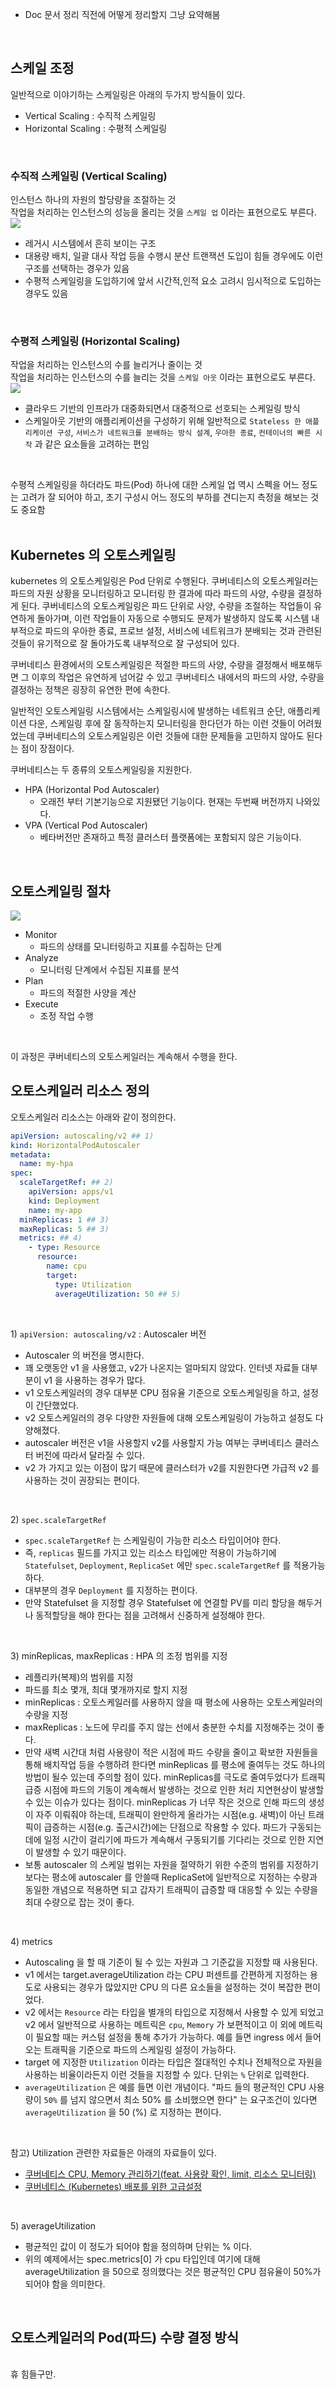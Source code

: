 - Doc 문서 정리 직전에 어떻게 정리할지 그냥 요약해봄
<br/>

## 스케일 조정
일반적으로 이야기하는 스케일링은 아래의 두가지 방식들이 있다.
- Vertical Scaling : 수직적 스케일링
- Horizontal Scaling : 수평적 스케일링
<br/>

### 수직적 스케일링 (Vertical Scaling)
인스턴스 하나의 자원의 할당량을 조절하는 것<br/>
작업을 처리하는 인스턴스의 성능을 올리는 것을 `스케일 업` 이라는 표현으로도 부른다.<br/>
![](./img/scaling-overview/vertical-scaling-1.png)
<br/>

- 레거시 시스템에서 흔히 보이는 구조
- 대용량 배치, 일괄 대사 작업 등을 수행시 분산 트랜잭션 도입이 힘들 경우에도 이런 구조를 선택하는 경우가 있음
- 수평적 스케일링을 도입하기에 앞서 시간적,인적 요소 고려시 임시적으로 도입하는 경우도 있음
<br/>

### 수평적 스케일링 (Horizontal Scaling)
작업을 처리하는 인스턴스의 수를 늘리거나 줄이는 것<br/>
작업을 처리하는 인스턴스의 수를 늘리는 것을 `스케일 아웃` 이라는 표현으로도 부른다.<br/>
![](./img/scaling-overview/horizontal-scaling-1.png)
<br/>

- 클라우드 기반의 인프라가 대중화되면서 대중적으로 선호되는 스케일링 방식
- 스케일아웃 기반의 애플리케이션을 구성하기 위해 일반적으로 `Stateless 한 애플리케이션 구성`, `서비스가 네트워크를 분배하는 방식 설계`, `우아한 종료`, `컨테이너의 빠른 시작` 과 같은 요소들을 고려하는 편임
<br/>

수평적 스케일링을 하더라도 파드(Pod) 하나에 대한 스케일 업 역시 스펙을 어느 정도는 고려가 잘 되어야 하고, 초기 구성시 어느 정도의 부하를 견디는지 측정을 해보는 것도 중요함<br/>
<br/>

## Kubernetes 의 오토스케일링
kubernetes 의 오토스케일링은 Pod 단위로 수행된다. 쿠버네티스의 오토스케일러는 파드의 자원 상황을 모니터링하고 모니터링 한 결과에 따라 파드의 사양, 수량을 결정하게 된다. 쿠버네티스의 오토스케일링은 파드 단위로 사양, 수량을 조절하는 작업들이 유연하게 돌아가며, 이런 작업들이 자동으로 수행되도 문제가 발생하지 않도록 시스템 내부적으로 파드의 우아한 종료, 프로브 설정, 서비스에 네트워크가 분배되는 것과 관련된 것들이 유기적으로 잘 돌아가도록 내부적으로 잘 구성되어 있다. <br/>

쿠버네티스 환경에서의 오토스케일링은 적절한 파드의 사양, 수량을 결정해서 배포해두면 그 이후의 작업은 유연하게 넘어갈 수 있고 쿠버네티스 내에서의 파드의 사양, 수량을 결정하는 정책은 굉장히 유연한 편에 속한다.<br/>

일반적인 오토스케일링 시스템에서는 스케일링시에 발생하는 네트워크 순단, 애플리케이션 다운, 스케일링 후에 잘 동작하는지 모니터링을 한다던가 하는 이런 것들이 어려웠었는데 쿠버네티스의 오토스케일링은 이런 것들에 대한 문제들을 고민하지 않아도 된다는 점이 장점이다.<br/>

쿠버네티스는 두 종류의 오토스케일링을 지원한다.
- HPA (Horizontal Pod Autoscaler)
  - 오래전 부터 기본기능으로 지원됐던 기능이다. 현재는 두번째 버전까지 나와있다.<br/>
- VPA (Vertical Pod Autoscaler)
  - 베타버전만 존재하고 특정 클러스터 플랫폼에는 포함되지 않은 기능이다.<br/>
<br/>

## 오토스케일링 절차
![](./img/scaling-overview/autoscaling-concept.png)
<br/>

- Monitor
  - 파드의 상태를 모니터링하고 지표를 수집하는 단계
- Analyze
  - 모니터링 단계에서 수집된 지표를 분석
- Plan
  - 파드의 적절한 사양을 계산
- Execute
  - 조정 작업 수행
<br/>

이 과정은 쿠버네티스의 오토스케일러는 계속해서 수행을 한다.<br/>

## 오토스케일러 리소스 정의
오토스케일러 리소스는 아래와 같이 정의한다.
```yaml
apiVersion: autoscaling/v2 ## 1)
kind: HorizontalPodAutoscaler
metadata:
  name: my-hpa
spec:
  scaleTargetRef: ## 2)
    apiVersion: apps/v1
    kind: Deployment
    name: my-app
  minReplicas: 1 ## 3)
  maxReplicas: 5 ## 3) 
  metrics: ## 4) 
    - type: Resource
      resource:
        name: cpu
        target:
          type: Utilization
          averageUtilization: 50 ## 5)
```
<br/>

1\) `apiVersion: autoscaling/v2` : Autoscaler 버전
- Autoscaler 의 버전을 명시한다.
- 꽤 오랫동안 v1 을 사용했고, v2가 나온지는 얼마되지 않았다. 인터넷 자료들 대부분이 v1 을 사용하는 경우가 많다.
- v1 오토스케일러의 경우 대부분 CPU 점유율 기준으로 오토스케일링을 하고, 설정이 간단했었다. 
- v2 오토스케일러의 경우 다양한 자원들에 대해 오토스케일링이 가능하고 설정도 다양해졌다.
- autoscaler 버전은 v1을 사용할지 v2를 사용할지  가능 여부는 쿠버네티스 클러스터 버전에 따라서 달라질 수 있다.
- v2 가 가지고 있는 이점이 많기 때문에 클러스터가 v2를 지원한다면 가급적 v2 를 사용하는 것이 권장되는 편이다.
<br/>

2\) `spec.scaleTargetRef`
- `spec.scaleTargetRef` 는 스케일링이 가능한 리소스 타입이어야 한다.
- 즉, `replicas` 필드를 가지고 있는 리소스 타입에만 적용이 가능하기에 `Statefulset`, `Deployment`, `ReplicaSet` 에만 `spec.scaleTargetRef` 를 적용가능하다.
- 대부분의 경우 `Deployment` 를 지정하는 편이다. 
- 만약 Statefulset 을 지정할 경우 Statefulset 에 연결할 PV를 미리 할당을 해두거나 동적할당을 해야 한다는 점을 고려해서 신중하게 설정해야 한다. 
<br/>

3\) minReplicas, maxReplicas : HPA 의 조정 범위를 지정<br/>
- 레플리카(복제)의 범위를 지정
- 파드를 최소 몇개, 최대 몇개까지로 할지 지정
- minReplicas : 오토스케일러를 사용하지 않을 때 평소에 사용하는 오토스케일러의 수량을 지정
- maxReplicas : 노드에 무리를 주지 않는 선에서 충분한 수치를 지정해주는 것이 좋다.
- 만약 새벽 시간대 처럼 사용량이 적은 시점에 파드 수량을 줄이고 확보한 자원들을 통해 배치작업 등을 수행하려 한다면 minReplicas 를 평소에 줄여두는 것도 하나의 방법이 될수 있는데 주의할 점이 있다. minReplicas를 극도로 줄여두었다가 트래픽 급증 시점에 파드의 기동이 계속해서 발생하는 것으로 인한 처리 지연현상이 발생할 수 있는 이슈가 있다는 점이다. minReplicas 가 너무 작은 것으로 인해 파드의 생성이 자주 이뤄줘야 하는데, 트래픽이 완만하게 올라가는 시점(e.g. 새벽)이 아닌 트래픽이 급증하는 시점(e.g. 출근시간)에는 단점으로 작용할 수 있다. 파드가 구동되는 데에 일정 시간이 걸리기에 파드가 계속해서 구동되기를 기다리는 것으로 인한 지연이 발생할 수 있기 때문이다. 
- 보통 autoscaler 의 스케일 범위는 자원을 절약하기 위한 수준의 범위를 지정하기 보다는 평소에 autoscaler 를 안쓸때 ReplicaSet에 일반적으로 지정하는 수량과 동일한 개념으로 적용하면 되고 갑자기 트래픽이 급증할 때 대응할 수 있는 수량을 최대 수량으로 잡는 것이 좋다.
<br/>

4\) metrics
- Autoscaling 을 할 때 기준이 될 수 있는 자원과 그 기준값을 지정할 때 사용된다.
- v1 에서는 target.averageUtilization 라는 CPU 퍼센트를 간편하게 지정하는 용도로 사용되는 경우가 많았지만 CPU 의 다른 요소들을 설정하는 것이 복잡한 편이었다. 
- v2 에서는 `Resource` 라는 타입을 별개의 타입으로 지정해서 사용할 수 있게 되었고 v2 에서 일반적으로 사용하는 메트릭은 `cpu`, `Memory` 가 보편적이고 이 외에 메트릭이 필요할 때는 커스텀 설정을 통해 추가가 가능하다. 예를 들면 ingress 에서 들어오는 트래픽을 기준으로 파드의 스케일링 설정이 가능하다.
- target 에 지정한 `Utilization` 이라는 타입은 절대적인 수치나 전체적으로 자원을 사용하는 비율이라든지 이런 것들을 지정할 수 있다. 단위는 `%` 단위로 입력한다.
- `averageUtilization` 은 예를 들면 이런 개념이다. "파드 들의 평균적인 CPU 사용량이 `50%` 를 넘지 않으면서 최소 50% 를 소비했으면 한다" 는 요구조건이 있다면 `averageUtilization` 을 50 (%) 로 지정하는 편이다.
<br/>

참고\) Utilization 관련한 자료들은 아래의 자료들이 있다.
- [쿠버네티스 CPU, Memory 관리하기(feat. 사용량 확인, limit, 리소스 모니터링)](https://ltlkodae.tistory.com/41)
- [쿠버네티스 (Kubernetes) 배포를 위한 고급설정](https://ltlkodae.tistory.com/41)

<br/>

5\) averageUtilization
- 평균적인 값이 이 정도가 되어야 함을 정의하며 단위는 % 이다.
- 위의 예제에서는 spec.metrics[0] 가 cpu 타입인데 여기에 대해 averageUtilization 을 50으로 정의했다는 것은 평균적인 CPU 점유율이 50%가 되어야 함을 의미한다.
<br/>

## 오토스케일러의 Pod(파드) 수량 결정 방식
<br/>
휴 힘들구만.